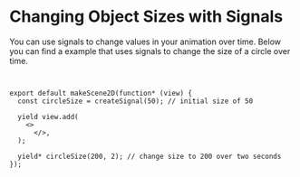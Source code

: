 # Changing Object Sizes with Signals

You can use signals to change values in your animation over time. Below you can
find a example that uses signals to change the size of a circle over time.

```tsx


export default makeScene2D(function* (view) {
  const circleSize = createSignal(50); // initial size of 50

  yield view.add(
    <>
      </>,
  );

  yield* circleSize(200, 2); // change size to 200 over two seconds
});
```
